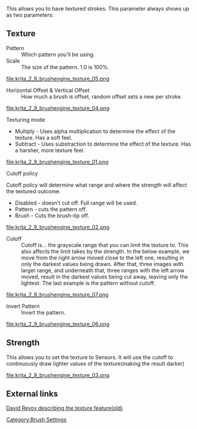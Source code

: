 This allows you to have textured strokes. This parameter always shows up as two parameters:

==Texture==

;Pattern
:Which pattern you'll be using. 
;Scale
:The size of the pattern. 1.0 is 100%.
[[file:krita_2_9_brushengine_texture_05.png]]
;Horizontal Offset &amp; Vertical Offset
:How much a brush is offset, random offset sets a new per stroke.
[[file:krita_2_9_brushengine_texture_04.png]]
;Texturing mode
*Multiply - Uses alpha multiplication to determine the effect of the texture. Has a soft feel.
*Subtract - Uses substraction to determine the effect of the texture. Has a harsher, more texture feel.
[[file:krita_2_9_brushengine_texture_01.png]]
;Cutoff policy
Cutoff policy will determine what range and where the strength will affect the textured outcome.

*Disabled - doesn't cut off. Full range will be used.
*Pattern - cuts the pattern off.
*Brush - Cuts the brush-tip off.

[[file:krita_2_9_brushengine_texture_02.png]]

;Cutoff
:Cutoff is... the grayscale range that you can limit the texture to. This also affects the limit takes by the strength. In the below example, we move from the right arrow moved close to the left one, resulting in only the darkest values being drawn. After that, three images with larger range, and underneath that, three ranges with the left arrow moved, result in the darkest values being cut away, leaving only the lightest. The last example is the pattern without cutoff.

[[file:krita_2_9_brushengine_texture_07.png]]
;Invert Pattern
:Invert the pattern.
[[file:krita_2_9_brushengine_texture_06.png]]

==Strength==
This allows you to set the texture to Sensors. It will use the cutoff to continuously draw lighter values of the texture(making the result darker)

[[file:krita_2_9_brushengine_texture_03.png]]

==External links==

[http://www.davidrevoy.com/article107/textured-brush-in-floss-digital-painting David Revoy describing the texture feature(old)]

[[Category:Brush Settings]]
